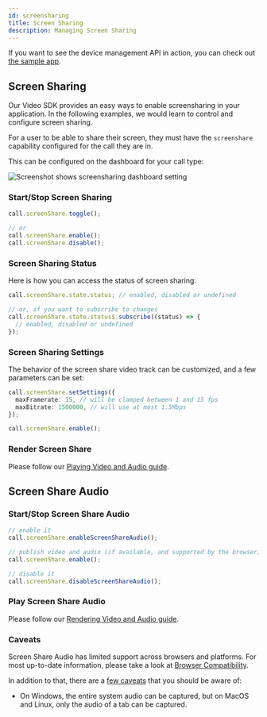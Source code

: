 ```yaml
---
id: screensharing
title: Screen Sharing
description: Managing Screen Sharing
---
```


If you want to see the device management API in action, you can check out [the sample app](https://github.com/GetStream/stream-video-js/tree/main/sample-apps/client/ts-quickstart).

## Screen Sharing

Our Video SDK provides an easy ways to enable screensharing in your application.
In the following examples, we would learn to control and configure screen sharing.

For a user to be able to share their screen,
they must have the `screenshare` capability configured for the call they are in.

This can be configured on the dashboard for your call type:

![Screenshot shows screensharing dashboard setting](../assets/02-guides/04-screensharing/screensharing-dashboard.png)

### Start/Stop Screen Sharing

```typescript
call.screenShare.toggle();

// or
call.screenShare.enable();
call.screenShare.disable();
```

### Screen Sharing Status

Here is how you can access the status of screen sharing:

```typescript
call.screenShare.state.status; // enabled, disabled or undefined

// or, if you want to subscribe to changes
call.screenShare.state.status$.subscribe((status) => {
  // enabled, disabled or undefined
});
```

### Screen Sharing Settings

The behavior of the screen share video track can be customized, and a few parameters can be set:

```typescript
call.screenShare.setSettings({
  maxFramerate: 15, // will be clamped between 1 and 15 fps
  maxBitrate: 1500000, // will use at most 1.5Mbps
});

call.screenShare.enable();
```

### Render Screen Share

Please follow our [Playing Video and Audio guide](../../guides/playing-video-and-audio/).

## Screen Share Audio

### Start/Stop Screen Share Audio

```typescript
// enable it
call.screenShare.enableScreenShareAudio();

// publish video and audio (if available, and supported by the browser)
call.screenShare.enable();

// disable it
call.screenShare.disableScreenShareAudio();
```

### Play Screen Share Audio

Please follow our [Rendering Video and Audio guide](../../guides/playing-video-and-audio/).

### Caveats

Screen Share Audio has limited support across browsers and platforms.
For most up-to-date information, please take a look at [Browser Compatibility](https://developer.mozilla.org/en-US/docs/Web/API/Screen_Capture_API/Using_Screen_Capture#browser_compatibility).

In addition to that, there are a [few caveats](https://caniuse.com/?search=getDisplayMedia) that you should be aware of:

- On Windows, the entire system audio can be captured, but on MacOS and Linux, only the audio of a tab can be captured.
